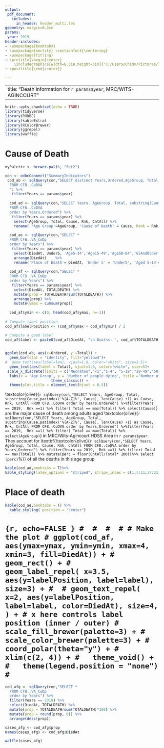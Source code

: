 ```yaml
---
output:
 pdf_document:
   includes:
     in_header: header_multi.tex
geometry: margin=0.5cm
params:
 year: 2019
header-includes: 
- \usepackage{booktabs}
- \usepackage{sectsty} \sectionfont{\centering}
- \usepackage{titling}
- \pretitle{\begin{center}
    \includegraphics[width=6.5in,height=5in]{"C:/Users/Chido/Pictures/logo.jpg"}\LARGE\\}
- \posttitle{\end{center}}

---
```




---
title: "Death information for `r params$year`, MRC/WITS-AGINCOURT"
---

```r
knitr::opts_chunk$set(echo = TRUE)
library(tidyverse)
library(RODBC)
library(kableExtra)
library(RColorBrewer)
library(ggrepel)
library(waffle)


```

# Cause of Death
```r

myPalette <- brewer.pal(6, "Set2") 

con <- odbcConnect("SummaryIndicators")
 cod_ab <- sqlQuery(con,"SELECT distinct Years,Ordered,AgeGroup, Total
  FROM CFB..CoDVA 
  ") %>%
   filter(Years == params$year)
  
  cod_ad <- sqlQuery(con,"SELECT Years, AgeGroup, Total, substring(Cause,patindex('%[A-Z]%', Cause), len(Cause) +1) as Cause, Rnk, CntAll
  FROM CFB..CoDVA 
  order by Years,Ordered") %>%
   filter(Years == params$year) %>%
    select(AgeGroup, Total, Cause, Rnk, CntAll) %>%
    rename( 'Age Group'=AgeGroup, 'Cause of Death' = Cause, Rank = Rnk, Number = CntAll)
  
  cod_ae <- sqlQuery(con,"SELECT *
  FROM CFB..VA_CoDp 
  order by Years") %>%
   filter(Years == params$year) %>%
    select(DiedAt, Under5, 'Age5-14','Age15-49','Age50-64','65AndOlder', TOTALDEATH) %>%
    arrange(DiedAt)    %>%
    rename('Place of Death'= DiedAt, 'Under 5' = 'Under5', 'Aged 5-14'='Age5-14','Aged 15-49'='Age15-49','Aged 50-64'= 'Age50-64','Aged 65 and older'='65AndOlder', 'Total deaths' = TOTALDEATH ) 
  
  cod_af <- sqlQuery(con,"SELECT *
  FROM CFB..VA_CoDp 
  order by Years") %>%
   filter(Years == params$year) %>%
    select(DiedAt, TOTALDEATH) %>%
    mutate(prop = TOTALDEATH/sum(TOTALDEATH)) %>%
    arrange(prop) %>%
    mutate(ymax = cumsum(prop))
   
  cod_af$ymin <- c(0, head(cod_af$ymax, n=-1))
  
# Compute label position
cod_af$labelPosition <- (cod_af$ymax + cod_af$ymin) / 2

# Compute a good label
cod_af$label <- paste0(cod_af$DiedAt, "\n Deaths: ", cod_af$TOTALDEATH)
 
```

\btwocol


```r
ggplot(cod_ab, aes(x=Ordered, y =Total)) +
  geom_bar(stat = "identity", fill="yellow4")+
#  geom_text(aes(label=len), vjust=1.6, color="white", size=3.5)+
  geom_text(aes(label = Total), vjust=1.6, color="white", size=5)+
 scale_x_discrete(limits = c("Neonates","<1","1-4", "5-19","20-49","50-64","65+")) +
  labs(x = 'Age Group', y = 'Number of people dying', title ='Number of deaths per age group')+
                     theme_classic() +
  theme(plot.title = element_text(hjust = 0.5))
```







\begingroup
\fontsize{25}{25}\selectfont
\textcolor{olive}{`r sqlQuery(con,"SELECT Years, AgeGroup, Total, substring(Cause,patindex('%[A-Z]%', Cause), len(Cause) +1) as Cause, Rnk, CntAll FROM CFB..CoDVA order by Years,Ordered") %>%filter(Years == 2019,  Rnk ==1) %>% filter( Total == max(Total)) %>% select(Cause)`} 
are the major cause of death among adults aged
\textcolor{olive}{`r sqlQuery(con,"SELECT Years, AgeGroup, Total, substring(Cause,patindex('%[A-Z]%', Cause), len(Cause) +1) as Cause, Rnk, CntAll FROM CFB..CoDVA order by Years,Ordered") %>%filter(Years == 2019,  Rnk ==1) %>% filter( Total == max(Total)) %>% select(AgeGroup)`} 
in MRC/Wits-Agincourt HDSS Area in `r params$year`. They account for 
 \begingroup
\fontfamily{ppl}\fontsize{50}{50}\selectfont
 \textbf{\textcolor{olive}{`r sqlQuery(con,"SELECT Years, AgeGroup, Total, Cause, Rnk, CntAll FROM CFB..CoDVA order by Years,Ordered") %>% filter(Years == 2019,  Rnk ==1) %>% filter( Total == max(Total)) %>% mutate(perc = floor(CntAll/Total* 100))%>% select (perc)`\%}} 
 \fontsize{25}{25}\selectfont
 \endgroup
 of all the deaths in this age group
\endgroup

\etwocol


```r
kable(cod_ad,booktabs = T)%>%
kable_styling(latex_options = "striped", stripe_index = c(1,7:11,17:21), position = "center")

```



# Place of death

```r
kable(cod_ae,booktabs = T) %>%
  kable_styling( position = "center")

```

# ```{r, echo=FALSE }
# 
# 
# 
# # Make the plot
# ggplot(cod_af, aes(ymax=ymax, ymin=ymin, xmax=4, xmin=3, fill=DiedAt)) +
#   geom_rect() +
#    geom_label_repel( x=3.5, aes(y=labelPosition, label=label), size=3) +
#  # geom_text_repel( x=2, aes(y=labelPosition, label=label, color=DiedAt), size=4, ) + # x here controls label position (inner / outer)
#   scale_fill_brewer(palette=3) +
#   scale_color_brewer(palette=3) +
#   coord_polar(theta="y") +
#   xlim(c(2, 4)) +
#   theme_void() +
#   theme(legend.position = "none")
# ```

```r

cod_afg <- sqlQuery(con,"SELECT *
  FROM CFB..VA_CoDp 
  order by Years") %>%
  filter(Years == 2019) %>%
  select(DiedAt, TOTALDEATH) %>%
  mutate(prop = TOTALDEATH/sum(TOTALDEATH)*100) %>%
  mutate(prop = round(prop, 0)) %>%
  arrange(desc(prop))

cases_afg <- cod_afg$prop
names(cases_afg) <- cod_afg$DiedAt

waffle(cases_afg)



```